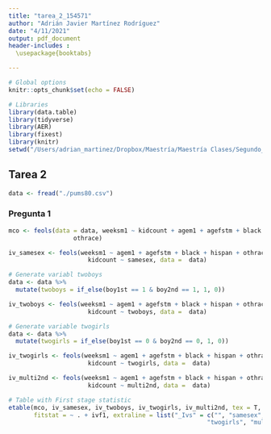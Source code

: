 ```yaml
---
title: "tarea_2_154571"
author: "Adrián Javier Martínez Rodríguez"
date: "4/11/2021"
output: pdf_document
header-includes :
  \usepackage{booktabs}

---
```


```r
# Global options
knitr::opts_chunk$set(echo = FALSE)

# Libraries
library(data.table)
library(tidyverse)
library(AER)
library(fixest)
library(knitr)
setwd("/Users/adrian_martinez/Dropbox/Maestría/Maestría Clases/Segundo_Semestre/econometria/tarea_2_econometria")
```

## Tarea 2

```r
data <- fread("./pums80.csv")
```

### Pregunta 1
```r
mco <- feols(data = data, weeksm1 ~ kidcount + agem1 + agefstm + black + hispan +
                  othrace)
```


```r
iv_samesex <- feols(weeksm1 ~ agem1 + agefstm + black + hispan + othrace | 
                      kidcount ~ samesex, data =  data)
```

```r
# Generate variabl twoboys
data <- data %>% 
  mutate(twoboys = if_else(boy1st == 1 & boy2nd == 1, 1, 0))

iv_twoboys <- feols(weeksm1 ~ agem1 + agefstm + black + hispan + othrace | 
                      kidcount ~ twoboys, data =  data)
```

```r
# Generate variable twogirls
data <- data %>% 
  mutate(twogirls = if_else(boy1st == 0 & boy2nd == 0, 1, 0))

iv_twogirls <- feols(weeksm1 ~ agem1 + agefstm + black + hispan + othrace | 
                      kidcount ~ twogirls, data =  data)
```


```r
iv_multi2nd <- feols(weeksm1 ~ agem1 + agefstm + black + hispan + othrace | 
                      kidcount ~ multi2nd, data =  data)
```


```r
# Table with First stage statistic
etable(mco, iv_samesex, iv_twoboys, iv_twogirls, iv_multi2nd, tex = T,
       fitstat = ~ . + ivf1, extraline = list("_Ivs" = c("", "samesex", "twoboys",
                                                       "twogirls", "multi2nd")))
```

